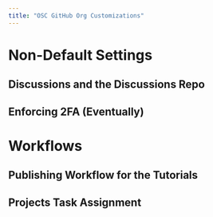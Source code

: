 ```yaml
---
title: "OSC GitHub Org Customizations"
---
```


# Non-Default Settings

## Discussions and the Discussions Repo

## Enforcing 2FA (Eventually)


# Workflows

## Publishing Workflow for the Tutorials

## Projects Task Assignment
